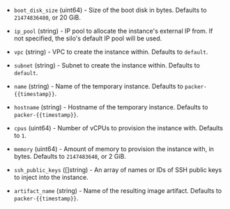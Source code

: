 <!-- Code generated from the comments of the Config struct in component/builder/instance/config.go; DO NOT EDIT MANUALLY -->

- `boot_disk_size` (uint64) - Size of the boot disk in bytes. Defaults to `21474836480`, or 20 GiB.

- `ip_pool` (string) - IP pool to allocate the instance's external IP from. If not specified, the
  silo's default IP pool will be used.

- `vpc` (string) - VPC to create the instance within. Defaults to `default`.

- `subnet` (string) - Subnet to create the instance within. Defaults to `default`.

- `name` (string) - Name of the temporary instance. Defaults to `packer-{{timestamp}}`.

- `hostname` (string) - Hostname of the temporary instance. Defaults to `packer-{{timestamp}}`.

- `cpus` (uint64) - Number of vCPUs to provision the instance with. Defaults to `1`.

- `memory` (uint64) - Amount of memory to provision the instance with, in bytes. Defaults to
  `2147483648`, or 2 GiB.

- `ssh_public_keys` ([]string) - An array of names or IDs of SSH public keys to inject into the instance.

- `artifact_name` (string) - Name of the resulting image artifact. Defaults to `packer-{{timestamp}}`.

<!-- End of code generated from the comments of the Config struct in component/builder/instance/config.go; -->
